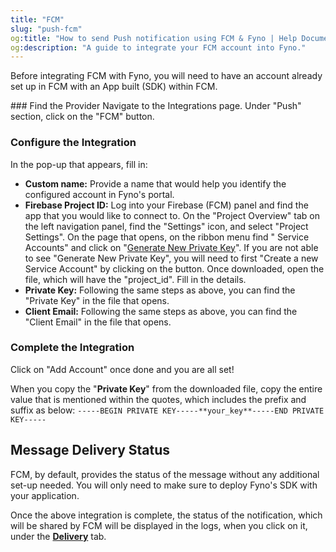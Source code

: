 ```yaml
---
title: "FCM"
slug: "push-fcm"
og:title: "How to send Push notification using FCM & Fyno | Help Document"
og:description: "A guide to integrate your FCM account into Fyno."
---
```


Before integrating FCM with Fyno, you will need to have an account already set up in FCM with an App built (SDK) within FCM.

<Steps>
### Find the Provider
Navigate to the Integrations page. Under "Push" section, click on the "FCM" button.

### Configure the Integration

In the pop-up that appears, fill in:

- **Custom name:** Provide a name that would help you identify the configured account in Fyno's portal.
- **Firebase Project ID:** Log into your Firebase (FCM) panel and find the app that you would like to connect to.
  <Steps>
    <Step>On the "Project Overview" tab on the left navigation panel, find the "Settings" icon, and select "Project Settings".</Step>
    <Step>On the page that opens, on the ribbon menu find " Service Accounts" and click on "[Generate New Private Key](https://firebase.google.com/docs/admin/setup?authuser=0#initialize-sdk)". If you are not able to see "Generate New Private Key", you will need to first "Create a new Service Account" by clicking on the button.</Step>
    <Step>Once downloaded, open the file, which will have the "project_id". Fill in the details.</Step>
  </Steps>
- **Private Key:** Following the same steps as above, you can find the "Private Key" in the file that opens.
- **Client Email:** Following the same steps as above, you can find the "Client Email" in the file that opens.

### Complete the Integration

Click on "Add Account" once done and you are all set!

</Steps>

<Tip title='Wait! "Private Key" format is important!'>When you copy the "**Private Key**" from the downloaded file, copy the entire value that is mentioned within the quotes, which includes the prefix and suffix as below: `-----BEGIN PRIVATE KEY-----**your_key**-----END PRIVATE KEY-----`</Tip>

## Message Delivery Status

FCM, by default, provides the status of the message without any additional set-up needed. You will only need to make sure to deploy Fyno's SDK with your application.

Once the above integration is complete, the status of the notification, which will be shared by FCM will be displayed in the logs, when you click on it, under the **[Delivery](./log-details-delivery)** tab.

